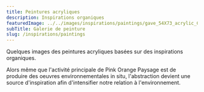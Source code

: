 ```yaml
---
title: Peintures acryliques
description: Inspirations organiques
featuredImage: ../../images/inspirations/paintings/gave_54X73_acrylic_Charles_Dewing_Tyler_2017.jpg
subTitle: Galerie de peinture
slug: /inspirations/paintings
---
```


Quelques images des peintures acryliques basées sur des inspirations organiques.

Alors même que l'activité principale de Pink Orange Paysage est de produire des oeuvres environnementales in situ, l'abstraction devient une source d'inspiration afin d'intensifier notre relation à l'environnement.